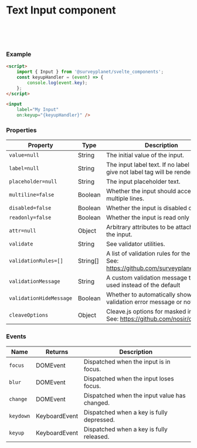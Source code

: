 

<Meta
	title="Form controls/Text input"
	component={TextInput}
/>

# Text Input component

<div id="example">
	<Story id="form-controls-text-input--basic" />
	<br/>
    <Story id="form-controls-text-input--multiline" />
	<br/>
    <Story id="form-controls-text-input--validate" />
	<br/>
    <Story id="form-controls-text-input--masked" />

</div>

### Example

```html
<script>
	import { Input } from '@surveyplanet/svelte_components';
	const keyupHandler = (event) => {
		console.log(event.key);
	};
</script>

<input
	label="My Input"
	on:keyup="{keyupHandler}" />
```

### Properties

| Property                | Type     | Description                                                                              |
| ----------------------- | -------- | ---------------------------------------------------------------------------------------- |
| `value=null`            | String   | The initial value of the input.                                                          |
| `label=null`            | String   | The input label text. If no label text is give not label tag will be rendered.           |
| `placeholder=null`      | String   | The input placeholder text.                                                              |
| `multiline=false`       | Boolean  | Whether the input should accept multiple lines.                                          |
| `disabled=false`        | Boolean  | Whether the input is disabled or not.                                                    |
| `readonly=false`        | Boolean  | Whether the input is read only or not.                                                   |
| `attr=null`             | Object   | Arbitrary attributes to be attached to the input.                                        |
| `validate`              | String   | See validator utilities.                                                                 |
| `validationRules=[]`    | String[] | A list of validation rules for the input. See: https://github.com/surveyplanet/utilities |
| `validationMessage`     | String   | A custom validation message to be used instead of the default                            |
| `validationHideMessage` | Boolean  | Whether to automatically show the validation error message or not.                       |
| `cleaveOptions`         | Object   | Cleave.js options for masked input. See: https://github.com/nosir/cleave.js              |

### Events

| Name      | Returns       | Description                                  |
| --------- | ------------- | -------------------------------------------- |
| `focus`   | DOMEvent      | Dispatched when the input is in focus.       |
| `blur`    | DOMEvent      | Dispatched when the input loses focus.       |
| `change`  | DOMEvent      | Dispatched when the input value has changed. |
| `keydown` | KeyboardEvent | Dispatched when a key is fully depressed.    |
| `keyup`   | KeyboardEvent | Dispatched when a key is fully released.     |
